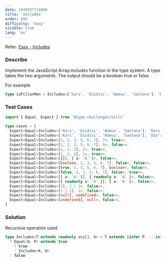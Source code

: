 ```yaml
---
date: 1648397724000
title: 'Includes'
order: 898
difficulty: 'easy'
visible: true
lang: 'en'
---
```


Refer: [Easy - Includes](https://github.com/type-challenges/type-challenges/blob/main/questions/00898-easy-includes/README.md)

### Describe

Implement the JavaScript Array.includes function in the type system. A type takes the two arguments. The output should be a boolean true or false.

For example

```typescript
type isPillarMen = Includes<['Kars', 'Esidisi', 'Wamuu', 'Santana'], 'Dio'> // expected to be `false`
```

### Test Cases

```typescript
import { Equal, Expect } from '@type-challenges/utils'

type cases = [
  Expect<Equal<Includes<['Kars', 'Esidisi', 'Wamuu', 'Santana'], 'Kars'>, true>>,
  Expect<Equal<Includes<['Kars', 'Esidisi', 'Wamuu', 'Santana'], 'Dio'>, false>>,
  Expect<Equal<Includes<[1, 2, 3, 5, 6, 7], 7>, true>>,
  Expect<Equal<Includes<[1, 2, 3, 5, 6, 7], 4>, false>>,
  Expect<Equal<Includes<[1, 2, 3], 2>, true>>,
  Expect<Equal<Includes<[1, 2, 3], 1>, true>>,
  Expect<Equal<Includes<[{}], { a: 'A' }>, false>>,
  Expect<Equal<Includes<[boolean, 2, 3, 5, 6, 7], false>, false>>,
  Expect<Equal<Includes<[true, 2, 3, 5, 6, 7], boolean>, false>>,
  Expect<Equal<Includes<[false, 2, 3, 5, 6, 7], false>, true>>,
  Expect<Equal<Includes<[{ a: 'A' }], { readonly a: 'A' }>, false>>,
  Expect<Equal<Includes<[{ readonly a: 'A' }], { a: 'A' }>, false>>,
  Expect<Equal<Includes<[1], 1 | 2>, false>>,
  Expect<Equal<Includes<[1 | 2], 1>, false>>,
  Expect<Equal<Includes<[null], undefined>, false>>,
  Expect<Equal<Includes<[undefined], null>, false>>,
]
```

### Solution

Recursive operation used.

```typescript
type Includes<T extends readonly any[], U> = T extends [infer P, ...infer K]
  ? Equal<U, P> extends true
    ? true
    : Includes<K, U>
  : false
```
